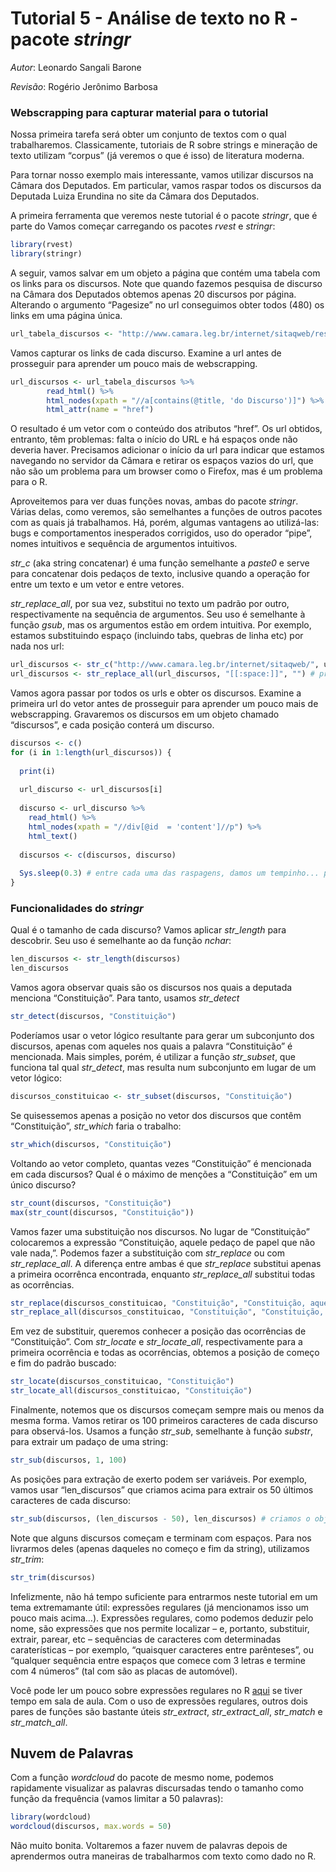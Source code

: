 # Tutorial 5 - Análise de texto no R - pacote _stringr_
_Autor_: Leonardo Sangali Barone

_Revisão_: Rogério Jerônimo Barbosa

### Webscrapping para capturar material para o tutorial

Nossa primeira tarefa será obter um conjunto de textos com o qual trabalharemos. Classicamente, tutoriais de R sobre strings e mineração de texto utilizam "corpus" (já veremos o que é isso) de literatura moderna.

Para tornar nosso exemplo mais interessante, vamos utilizar discursos na Câmara dos Deputados. Em particular, vamos raspar todos os discursos da Deputada Luiza Erundina no site da Câmara dos Deputados.

A primeira ferramenta que veremos neste tutorial é o pacote _stringr_, que é parte do Vamos começar carregando os pacotes _rvest_ e _stringr_:

```r
library(rvest)
library(stringr)
```

A seguir, vamos salvar em um objeto a página que contém uma tabela com os links para os discursos. Note que quando fazemos pesquisa de discurso na Câmara dos Deputados obtemos apenas 20 discursos por página. Alterando o argumento "Pagesize" no url conseguimos obter todos (480) os links em uma página única.

```r
url_tabela_discursos <- "http://www.camara.leg.br/internet/sitaqweb/resultadoPesquisaDiscursos.asp?txOrador=Luiza+Erundina&txPartido=PSOL&txUF=SP&dtInicio=&dtFim=&txTexto=&txSumario=&basePesq=plenario&CampoOrdenacao=dtSessao&PageSize=50&TipoOrdenacao=DESC&btnPesq=Pesquisar"
```

Vamos capturar os links de cada discurso. Examine a url antes de prosseguir para aprender um pouco mais de webscrapping.

```r
url_discursos <- url_tabela_discursos %>%
        read_html() %>%
        html_nodes(xpath = "//a[contains(@title, 'do Discurso')]") %>%
        html_attr(name = "href")
```

O resultado é um vetor com o conteúdo dos atributos "href". Os url obtidos, entranto, têm problemas: falta o início do URL e há espaços onde não deveria haver. Precisamos adicionar o início da url para indicar que estamos navegando no servidor da Câmara e retirar os espaços vazios do url, que não são um problema para um browser como o Firefox, mas é um problema para o R.

Aproveitemos para ver duas funções novas, ambas do pacote _stringr_. Várias delas, como veremos, são semelhantes a funções de outros pacotes com as quais já trabalhamos. Há, porém, algumas vantagens ao utilizá-las: bugs e comportamentos inesperados corrigidos, uso do operador "pipe", nomes intuitivos e sequência de argumentos intuitivos.

_str\_c_ (aka string concatenar) é uma função semelhante a _paste0_ e serve para concatenar dois pedaços de texto, inclusive quando a operação for entre um texto e um vetor e entre vetores.

_str\_replace\_all_, por sua vez, substitui no texto um padrão por outro, respectivamente na sequência de argumentos. Seu uso é semelhante à função _gsub_, mas os argumentos estão em ordem intuitiva. Por exemplo, estamos substituindo espaço (incluindo tabs, quebras de linha etc) por nada nos url:

```r
url_discursos <- str_c("http://www.camara.leg.br/internet/sitaqweb/", url_discursos)
url_discursos <- str_replace_all(url_discursos, "[[:space:]]", "") # procure saber mais sobre "expressões regulares"
```

Vamos agora passar por todos os urls e obter os discursos. Examine a primeira url do vetor antes de prosseguir para aprender um pouco mais de webscrapping. Gravaremos os discursos em um objeto chamado "discursos", e cada posição conterá um discurso.

```r
discursos <- c()
for (i in 1:length(url_discursos)) {
  
  print(i)
  
  url_discurso <- url_discursos[i]
          
  discurso <- url_discurso %>%
    read_html() %>%
    html_nodes(xpath = "//div[@id  = 'content']//p") %>%
    html_text()
  
  discursos <- c(discursos, discurso)
  
  Sys.sleep(0.3) # entre cada uma das raspagens, damos um tempinho... para não sobrecarregar o servidor
}
```

### Funcionalidades do _stringr_

Qual é o tamanho de cada discurso? Vamos aplicar _str\_length_ para descobrir. Seu uso é semelhante ao da função _nchar_:

```r
len_discursos <- str_length(discursos)
len_discursos
```

Vamos agora observar quais são os discursos nos quais a deputada menciona "Constituição". Para tanto, usamos _str\_detect_

```r
str_detect(discursos, "Constituição")
```

Poderíamos usar o vetor lógico resultante para gerar um subconjunto dos discursos, apenas com aqueles nos quais a palavra "Constituição" é mencionada. Mais simples, porém, é utilizar a função _str\_subset_, que funciona tal qual _str\_detect_, mas resulta num subconjunto em lugar de um vetor lógico:

```r
discursos_constituicao <- str_subset(discursos, "Constituição")
```

Se quisessemos apenas a posição no vetor dos discursos que contêm "Constituição", _str\_which_ faria o trabalho:

```r
str_which(discursos, "Constituição")
```

Voltando ao vetor completo, quantas vezes "Constituição" é mencionada em cada discursos? Qual é o máximo de menções a "Constituição" em um único discurso?

```r
str_count(discursos, "Constituição")
max(str_count(discursos, "Constituição"))
```

Vamos fazer uma substituição nos discursos. No lugar de "Constituição" colocaremos a expressão "Constituição, aquele pedaço de papel que não vale nada,". Podemos fazer a substituição com _str\_replace_ ou com _str\_replace\_all_. A diferença entre ambas é que _str\_replace_ substitui apenas a primeira ocorrênca encontrada, enquanto _str\_replace\_all_ substitui todas as ocorrências.

```r
str_replace(discursos_constituicao, "Constituição", "Constituição, aquele pedaço de papel que não vale nada,")
str_replace_all(discursos_constituicao, "Constituição", "Constituição, aquele pedaço de papel que não vale nada,")
```

Em vez de substituir, queremos conhecer a posição das ocorrências de "Constituição". Com _str\_locate_ e _str\_locate\_all_, respectivamente para a primeira ocorrência e todas as ocorrências, obtemos a posição de começo e fim do padrão buscado:

```r
str_locate(discursos_constituicao, "Constituição")
str_locate_all(discursos_constituicao, "Constituição")
```

Finalmente, notemos que os discursos começam sempre mais ou menos da mesma forma. Vamos retirar os 100 primeiros caracteres de cada discurso para observá-los. Usamos a função _str\_sub_, semelhante à função _substr_, para extrair um padaço de uma string:

```r
str_sub(discursos, 1, 100)
```

As posições para extração de exerto podem ser variáveis. Por exemplo, vamos usar "len_discursos" que criamos acima para extrair os 50 últimos caracteres de cada discurso:

```r
str_sub(discursos, (len_discursos - 50), len_discursos) # criamos o objeto 'len_discursos' mais acima, veja lá
```

Note que alguns discursos começam e terminam com espaços. Para nos livrarmos deles (apenas daqueles no começo e fim da string), utilizamos _str\_trim_:

```r
str_trim(discursos)
```

Infelizmente, não há tempo suficiente para entrarmos neste tutorial em um tema extremamante útil: expressões regulares (já mencionamos isso um pouco mais acima...). Expressões regulares, como podemos deduzir pelo nome, são expressões que nos permite localizar -- e, portanto, substituir, extrair, parear, etc -- sequências de caracteres com determinadas caraterísticas -- por exemplo, "quaisquer caracteres entre parênteses", ou "qualquer sequência entre espaços que comece com 3 letras e termine com 4 números" (tal com são as placas de automóvel).

Você pode ler um pouco sobre expressões regulares no R [aqui](https://rstudio-pubs-static.s3.amazonaws.com/74603_76cd14d5983f47408fdf0b323550b846.html) se tiver tempo em sala de aula. Com o uso de expressões regulares, outros dois pares de funções são bastante úteis _str\_extract_, _str\_extract\_all_, _str\_match_ e _str\_match\_all_.

## Nuvem de Palavras

Com a função _wordcloud_ do pacote de mesmo nome, podemos rapidamente visualizar as palavras discursadas tendo o tamanho como função da frequência (vamos limitar a 50 palavras):

```r
library(wordcloud)
wordcloud(discursos, max.words = 50)
```

Não muito bonita. Voltaremos a fazer nuvem de palavras depois de aprendermos outra maneiras de trabalharmos com texto como dado no R.
